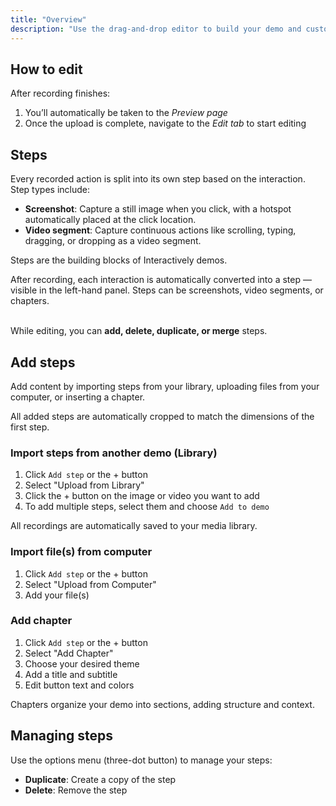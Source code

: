 ```yaml
---
title: "Overview"
description: "Use the drag-and-drop editor to build your demo and customize its appearance"
---
```


## How to edit

After recording finishes:

1. You’ll automatically be taken to the _Preview page_
2. Once the upload is complete, navigate to the _Edit tab_ to start editing

## Steps

Every recorded action is split into its own step based on the interaction. Step types include:

- **Screenshot**: Capture a still image when you click, with a hotspot automatically placed at the click location.
- **Video segment**: Capture continuous actions like scrolling, typing, dragging, or dropping as a video segment.

<Check>
  Steps are the building blocks of Interactively demos.

  After recording, each interaction is automatically converted into a step — visible in the left-hand panel. Steps can be screenshots, video segments, or chapters.

  \
  While editing, you can **add, delete, duplicate, or merge** steps.
</Check>

## Add steps

Add content by importing steps from your library, uploading files from your computer, or inserting a chapter.

<Note>
  All added steps are automatically cropped to match the dimensions of the first step.
</Note>

### Import steps from another demo (Library)

1. Click `Add step` or the \+ button
2. Select "Upload from Library"
3. Click the \+ button on the image or video you want to add
4. To add multiple steps, select them and choose `Add to demo`

<Info>
  All recordings are automatically saved to your media library.
</Info>

### Import file(s) from computer

1. Click `Add step` or the \+ button
2. Select "Upload from Computer"
3. Add your file(s)

### Add chapter

1. Click `Add step` or the \+ button
2. Select "Add Chapter"
3. Choose your desired theme
4. Add a title and subtitle
5. Edit button text and colors

<Info>
  Chapters organize your demo into sections, adding structure and context.
</Info>

## Managing steps

Use the options menu (three-dot button) to manage your steps:

- **Duplicate**: Create a copy of the step
- **Delete**: Remove the step